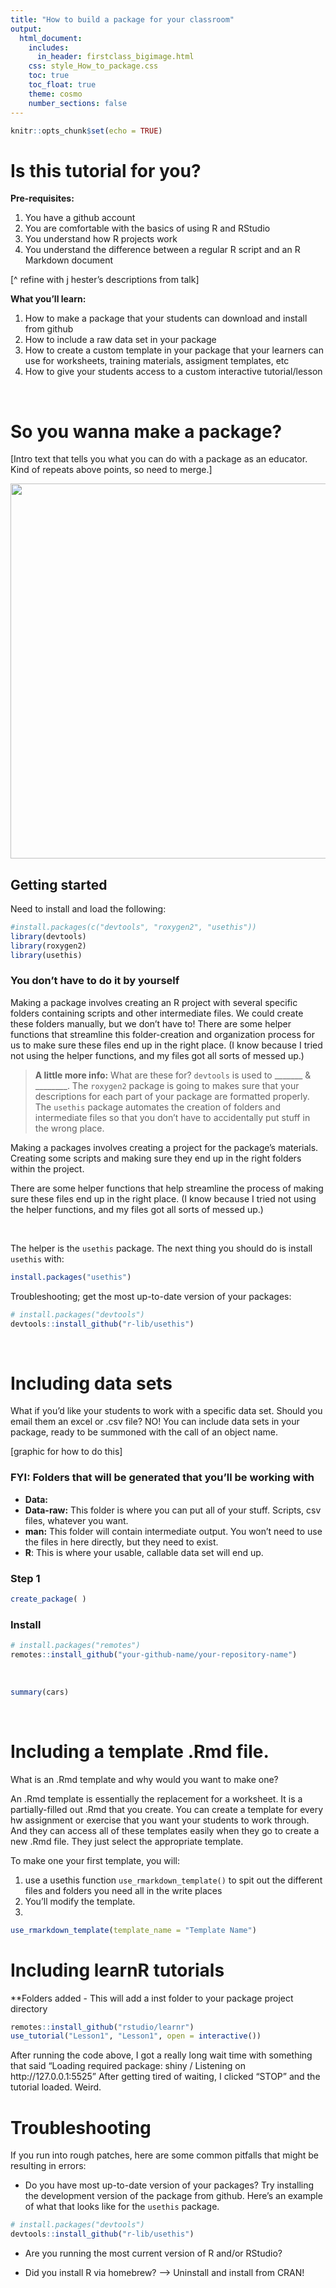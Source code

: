 ```yaml
---
title: "How to build a package for your classroom"
output: 
  html_document:
    includes:
      in_header: firstclass_bigimage.html
    css: style_How_to_package.css
    toc: true
    toc_float: true
    theme: cosmo
    number_sections: false
---
```


```r
knitr::opts_chunk$set(echo = TRUE)
```
# Is this tutorial for you?
**Pre-requisites:**

1) You have a github account
2) You are comfortable with the basics of using R and RStudio
3) You understand how R projects work
4) You understand the difference between a regular R script and an R Markdown document

[^ refine with j hester's descriptions from talk]

**What you'll learn:**

1) How to make a package that your students can download and install from github
2) How to include a raw data set in your package
3) How to create a custom template in your package that your learners can use for worksheets, training materials, assigment templates, etc
4) How to give your students access to a custom interactive tutorial/lesson

<br>

# So you wanna make a package?

[Intro text that tells you what you can do with a package as an educator. Kind of repeats above points, so need to merge.]

<center>![](Box.jpg){width=600px}</center>



## Getting started

Need to install and load the following: 

```r
#install.packages(c("devtools", "roxygen2", "usethis"))
library(devtools)
library(roxygen2)
library(usethis)
```

### You don't have to do it by yourself 
Making a package involves creating an R project with several specific folders containing scripts and other intermediate files. We could create these folders manually, but we don't have to! There are some helper functions that streamline this folder-creation and organization process for us to make sure these files end up in the right place. (I know because I tried not using the helper functions, and my files got all sorts of messed up.)


<div class= "alert alert-note">
> **A little more info:**  What are these for? `devtools` is used to _______ & ________. The `roxygen2` package is going to makes sure that your descriptions for each part of your package are formatted properly. The `usethis` package automates the creation of folders and intermediate files so that you don't have to accidentally put stuff in the wrong place.

</div>

Making a packages involves creating a project for the package's materials. Creating some scripts and making sure they end up in the right folders within the project. 

There are some helper functions that help streamline the process of making sure these files end up in the right place. (I know because I tried not using the helper functions, and my files got all sorts of messed up.)

<br>


The helper is the `usethis` package. The next thing you should do is install `usethis` with:

```r
install.packages("usethis")
```
 
 
Troubleshooting; get the most up-to-date version of your packages:
```r
# install.packages("devtools")
devtools::install_github("r-lib/usethis")
```

<br>




# Including data sets
What if you'd like your students to work with a specific data set. Should you email them an excel or .csv file? NO! You can include data sets in your package, ready to be summoned with the call of an object name.  

[graphic for how to do this]

### FYI: Folders that will be generated that you'll be working with

- **Data:** 
- **Data-raw:** This folder is where you can put all of your stuff. Scripts, csv files, whatever you want. 
- **man:** This folder will contain intermediate output. You won't need to use the files in here directly, but they need to exist.
- **R**: This is where your usable, callable data set will end up.

### Step 1

```r
create_package( )

```



### Install
```r
# install.packages("remotes")
remotes::install_github("your-github-name/your-repository-name")

```

<br>

```r
summary(cars)
```

<br>



# Including a template .Rmd file. 

What is an .Rmd template and why would you want to make one?

An .Rmd template is essentially the replacement for a worksheet. It is a partially-filled out .Rmd that you create. You can create a template for every hw assignment or exercise that you want your students to work through. And they can access all of these templates easily when they go to create a new .Rmd file. They just select the appropriate template. 

To make one your first template, you will:

1) use a usethis function `use_rmarkdown_template()` to spit out the different files and folders you need all in the write places
2) You'll modify the template.
3) 

```r

use_rmarkdown_template(template_name = "Template Name")

```

# Including learnR tutorials

**Folders added
- This will add a inst folder to your package project directory

```r
remotes::install_github("rstudio/learnr")
use_tutorial("Lesson1", "Lesson1", open = interactive())
```

After running the code above, I got a really long wait time with something that said "Loading required package: shiny / Listening on http://127.0.0.1:5525" After getting tired of waiting, I clicked "STOP" and the tutorial loaded. Weird.


# Troubleshooting
If you run into rough patches, here are some common pitfalls that might be resulting in errors:

* Do you have most up-to-date version of your packages? Try installing the development version of the package from github. Here's an example of what that looks like for the `usethis` package.
```r
# install.packages("devtools")
devtools::install_github("r-lib/usethis")
```

* Are you running the most current version of R and/or RStudio?

* Did you install R via homebrew? --> Uninstall and install from CRAN!

